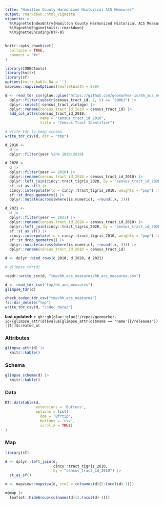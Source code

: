 ```yaml
---
title: "Hamilton County Harmonized Historical ACS Measures"
output: rmarkdown::html_vignette
vignette: >
  %\VignetteIndexEntry{Hamilton County Harmonized Historical ACS Measures}
  %\VignetteEngine{knitr::rmarkdown}
  %\VignetteEncoding{UTF-8}
---
```


```r
knitr::opts_chunk$set(
  collapse = TRUE,
  comment = "#>"
)

library(CODECtools)
library(knitr)
library(sf)
options(knitr.kable.NA = '')
mapview::mapviewOptions(leafletWidth = 850)
```

```r
d <- read_tdr_csv(glue::glue("https://github.com/geomarker-io/hh_acs_measures/releases/download/v1.0.0")) |>
  dplyr::filter(substr(census_tract_id, 1, 5) == "39061") |>
  dplyr::select(-census_tract_vintage) |>
  dplyr::rename(census_tract_id_2010 = census_tract_id) |>
  add_col_attrs(census_tract_id_2010,
                name = "census_tract_id_2010",
                title = "Census Tract Identifier")

# write tdr to keep schema
write_tdr_csv(d, dir = "tmp")

d_2010 <-
  d |>
  dplyr::filter(year %in% 2010:2019)

d_2020 <-
  d |>
  dplyr::filter(year == 2020) |>
  dplyr::rename(census_tract_id_2020 = census_tract_id_2010) |>
  dplyr::left_join(cincy::tract_tigris_2020, by = "census_tract_id_2020") |>
  sf::st_as_sf() |>
  cincy::interpolate(to = cincy::tract_tigris_2010, weights = "pop") |>
  sf::st_drop_geometry() |>
  dplyr::mutate(across(where(is.numeric), ~round(.x, 3)))

d_2021 <-
  d |>
  dplyr::filter(year == 2021) |>
  dplyr::rename(census_tract_id_2020 = census_tract_id_2010) |>
  dplyr::left_join(cincy::tract_tigris_2020, by = "census_tract_id_2020") |>
  sf::st_as_sf() |>
  cincy::interpolate(to = cincy::tract_tigris_2010, weights = "pop") |>
  sf::st_drop_geometry() |>
  dplyr::mutate(across(where(is.numeric), ~round(.x, 3))) |>
  dplyr::rename(census_tract_id_2010 = census_tract_id)

d <- dplyr::bind_rows(d_2010, d_2020, d_2021)

# glimpse_tdr(d)

readr::write_csv(d, "tmp/hh_acs_measures/hh_acs_measures.csv")

d <- read_tdr_csv("tmp/hh_acs_measures")
glimpse_tdr(d)

check_codec_tdr_csv("tmp/hh_acs_measures")
fs::dir_delete("tmp")
write_tdr_csv(d, "codec_data/")
```

**last updated:** `r gh::gh(glue::glue("/repos/geomarker-io/{glimpse_attr(d)$value[glimpse_attr(d)$name == 'name']}/releases"))[[1]]$created_at`

### Attributes

```r
glimpse_attr(d) |>
  knitr::kable()
```

### Schema

```r
glimpse_schema(d) |>
  knitr::kable()
```

### Data

```r
DT::datatable(d, 
              extensions = 'Buttons', 
              options = list(
                dom = 'Bfrtip',
                buttons = 'csv', 
                scrollX = TRUE)
)
```

### Map

```r
library(sf)

d <- dplyr::left_join(d, 
                      cincy::tract_tigris_2010, 
                      by = "census_tract_id_2010") |>
  st_as_sf()

m <- mapview::mapview(d, zcol = colnames(d)[2:(ncol(d)-1)]) 

m@map |>
  leaflet::hideGroup(colnames(d)[3:(ncol(d)-1)])
```


